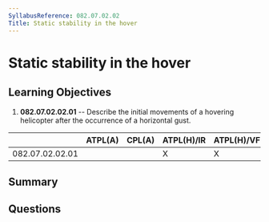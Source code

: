 ```yaml
---
SyllabusReference: 082.07.02.02
Title: Static stability in the hover
---
```


# Static stability in the hover

## Learning Objectives

1. **082.07.02.02.01** -- Describe the initial movements of a hovering helicopter after the occurrence of a horizontal gust.

|                 | ATPL(A) | CPL(A) | ATPL(H)/IR | ATPL(H)/VFR | CPL(H) | IR  | CBIR(A) |
| --------------- | ------- | ------ | ---------- | ----------- | ------ | --- | ------- |
| 082.07.02.02.01 |         |        | X          | X           | X      |     |         |

## Summary

## Questions
